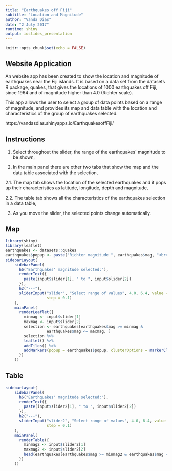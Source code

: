 ```yaml
---
title: "Earthquakes off Fiji"
subtitle: "Location and Magnitude"
author: "Vanda Dias"
date: "2 July 2017"
runtime: shiny
output: ioslides_presentation
---
```


```r
knitr::opts_chunk$set(echo = FALSE)
```

## Website Application

An website app has been created to show the location and magnitude of earthquakes near the Fiji islands. It is based on a data set from the datasets R package, quakes, that gives the locations of 1000 earthquakes off Fiji, since 1964 and of magnitude higher than 4.0 (Richter scale).

This app allows the user to select a group of data points based on a range of magnitude, and provides its map and data table with the location and characteristics of the group of earthquakes selected.

https://vandasdias.shinyapps.io/EarthquakesoffFiji/


## Instructions

1. Select throughout the slider, the range of the earthquakes´ magnitude to be shown,

2. In the main panel there are other two tabs that show the map and the data table associated with the selection,

2.1. The map tab shows the location of the selected earthquakes and it pops up their characteristics as latitude, longitude, depth and magnitude,

2.2. The table tab shows all the characteristics of the earthquakes selection in a data table,

3. As you move the slider, the selected points change automatically.


## Map

```r
library(shiny)
library(leaflet)
earthquakes <- datasets::quakes
earthquakes$popup <- paste("Richter magnitude ", earthquakes$mag, "<br>", "Depth", earthquakes$depth, " km")
sidebarLayout(
    sidebarPanel(
      h6("Earthquakes' magnitude selected:"),
      renderText({
        paste(input$slider[1], " to ", input$slider[2])
      }),
      h2("---"),
      sliderInput("slider", "Select range of values", 4.0, 6.4, value = c(4.5, 5.0), 
                  step = 0.1)
    ),
    mainPanel(
      renderLeaflet({
        minmag <- input$slider[1]
        maxmag <- input$slider[2]
        selection <- earthquakes[earthquakes$mag >= minmag & 
                  earthquakes$mag <= maxmag, ]
        selection %>%
        leaflet() %>%
        addTiles() %>%
        addMarkers(popup = earthquakes$popup, clusterOptions = markerClusterOptions())
      })
    ))
```


## Table

```r
sidebarLayout(
    sidebarPanel(
      h6("Earthquakes' magnitude selected:"),
      renderText({
        paste(input$slider2[1], " to ", input$slider2[2])
      }),
      h2("---"),
      sliderInput("slider2", "Select range of values", 4.0, 6.4, value = c(4.5, 5.0), 
                  step = 0.1)
    ),
    mainPanel(
      renderTable({
        minmag2 <- input$slider2[1]
        maxmag2 <- input$slider2[2]
        head(earthquakes[earthquakes$mag >= minmag2 & earthquakes$mag <= maxmag2, -6],10)
      })
    ))
```


